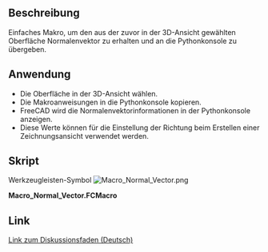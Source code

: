 <languages/>

{{Macro/de
|Name=Normalenvektor
|Icon=Macro_Normal_Vector.png
|Description=Erhalte den Normalenvektor auf die zuvor angewählte Oberfläche
|Author=ulrich1a
|Version=1.0
|Date=2016-09-26
|FCVersion=Alle
|Download=[https://wiki.freecad.org/images/8/8b/Macro_Normal_Vector.png Werkzeugleisten-Symbol]
}}

<span id="Description"></span>
==Beschreibung==

Einfaches Makro, um den aus der zuvor in der 3D-Ansicht gewählten Oberfläche Normalenvektor zu erhalten und an die Pythonkonsole zu übergeben.

<span id="Usage"></span>
==Anwendung==

* Die Oberfläche in der 3D-Ansicht wählen.
* Die Makroanweisungen in die Pythonkonsole kopieren.
* FreeCAD wird die Normalenvektorinformationen in der Pythonkonsole anzeigen.
* Diese Werte können für die Einstellung der Richtung beim Erstellen einer Zeichnungsansicht verwendet werden.

<span id="Script"></span>
==Skript==

Werkzeugleisten-Symbol
[[Image:Macro_Normal_Vector.png]]

'''Macro_Normal_Vector.FCMacro'''

{{MacroCode|code=
Gui.Selection.getSelectionEx()[0].SubObjects[0].Faces[0].normalAt(0,0)
}}

<div lang="en" dir="ltr" class="mw-content-ltr">
==Link==
</div>

<div class="mw-translate-fuzzy">
[https://forum.freecad.org/viewtopic.php?f=13&t=10959 Link zum Diskussionsfaden (Deutsch)]
</div>